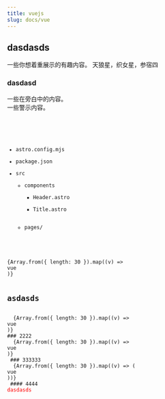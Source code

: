 ```yaml
---
title: vuejs
slug: docs/vue
---
```

## dasdasds

<Icon name="open-book" />

<Card title="试试这个">一些你想着重展示的有趣内容。</Card>
<Card title="星星" icon="star">
  天狼星，织女星，参宿四
</Card>
### **dasdasd**
<Aside>一些在旁白中的内容。</Aside>

<Aside type="caution">一些警示内容。</Aside>

<Aside type="tip"></Aside>



<Code code={exampleCode} lang="js" title={fileName} mark={highlights} />

<FileTree>

- astro.config.mjs
- package.json
- src
  - components
    - Header.astro
    - Title.astro
  - pages/

</FileTree>
{Array.from({ length: 30 }).map((v) => <div>vue</div>)}
  <h2>asdasds</h2>
  {Array.from({ length: 30 }).map((v) => <div>vue</div>)}
### 2222
  {Array.from({ length: 30 }).map((v) => <div>vue</div>)}
 ### 333333
  {Array.from({ length: 30 }).map((v) => (<div>vue</div>))}
 #### 4444
<div style="color:red;">dasdasds</div>
